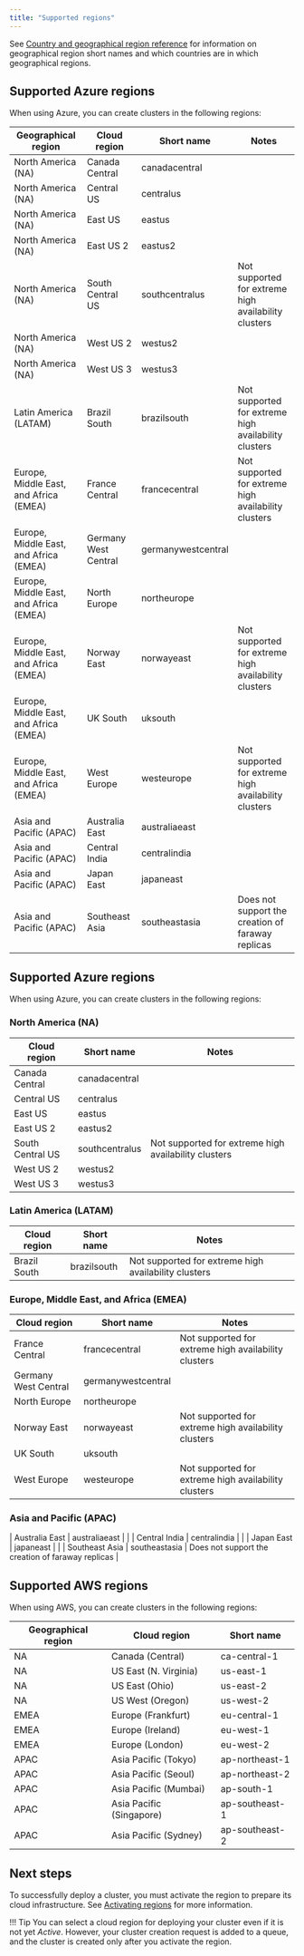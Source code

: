 ```yaml
---
title: "Supported regions"
---
```


See [Country and geographical region reference](country_reference) for information on geographical region short names and which countries are in which geographical regions.

## Supported Azure regions 

When using Azure, you can create clusters in the following regions:

| Geographical region |     Cloud region     |     Short name     |                        Notes                         |
| ------------------- | -------------------- | ------------------ | ---------------------------------------------------- |
| North America (NA)                  | Canada Central       | canadacentral      |                                                      |
| North America (NA)                   | Central US           | centralus          |                                                      |
| North America (NA)                    | East US              | eastus             |                                                      |
| North America (NA)                    | East US 2            | eastus2            |                                                      |
| North America (NA)                    | South Central US     | southcentralus     | Not supported for extreme high availability clusters |
| North America (NA)                    | West US 2            | westus2            |                                                      |
| North America (NA)                    | West US 3            | westus3            |                                                      |
| Latin America (LATAM)               | Brazil South         | brazilsouth        | Not supported for extreme high availability clusters |
| Europe, Middle East, and Africa (EMEA)                | France Central       | francecentral      | Not supported for extreme high availability clusters |
| Europe, Middle East, and Africa (EMEA)                 | Germany West Central | germanywestcentral |                                                      |
| Europe, Middle East, and Africa (EMEA)                 | North Europe         | northeurope        |                                                      |
| Europe, Middle East, and Africa (EMEA)                 | Norway East          | norwayeast         | Not supported for extreme high availability clusters |
| Europe, Middle East, and Africa (EMEA)                 | UK South             | uksouth            |                                                      |
| Europe, Middle East, and Africa (EMEA)                 | West Europe          | westeurope         | Not supported for extreme high availability clusters |
| Asia and Pacific (APAC)               | Australia East       | australiaeast      |                                                      |
| Asia and Pacific (APAC)                  | Central India        | centralindia       |                                                      |
| Asia and Pacific (APAC)                  | Japan East           | japaneast          |                                                      |
|Asia and Pacific (APAC)                 | Southeast Asia       | southeastasia      | Does not support the creation of faraway replicas    |

## Supported Azure regions 

When using Azure, you can create clusters in the following regions:

### North America (NA)

|     Cloud region     |     Short name     |                        Notes                         |
| -------------------- | ------------------ | ---------------------------------------------------- |
| Canada Central       | canadacentral      |                                                      |
|  Central US           | centralus          |                                                      |
|  East US              | eastus             |                                                      |
|  East US 2            | eastus2            |                                                      |
|  South Central US     | southcentralus     | Not supported for extreme high availability clusters |
|  West US 2            | westus2            |                                                      |
|  West US 3            | westus3            |                                                      |

### Latin America (LATAM)

|     Cloud region     |     Short name     |                        Notes                         |
| -------------------- | ------------------ | ---------------------------------------------------- |
| Brazil South         | brazilsouth        | Not supported for extreme high availability clusters |

### Europe, Middle East, and Africa (EMEA)

|     Cloud region     |     Short name     |                        Notes                         |
| -------------------- | ------------------ | ---------------------------------------------------- |
| France Central       | francecentral      | Not supported for extreme high availability clusters |
| Germany West Central | germanywestcentral |                                                      |
| North Europe         | northeurope        |                                                      |
| Norway East          | norwayeast         | Not supported for extreme high availability clusters |
| UK South             | uksouth            |                                                      |
| West Europe          | westeurope         | Not supported for extreme high availability clusters |

### Asia and Pacific (APAC) 
| Australia East       | australiaeast      |                                                      |
| Central India        | centralindia       |                                                      |
| Japan East           | japaneast          |                                                      |
| Southeast Asia       | southeastasia      | Does not support the creation of faraway replicas    |


## Supported AWS regions 

When using AWS, you can create clusters in the following regions:

| Geographical region |       Cloud region       |   Short name   |
| ------------------- | ------------------------ | -------------- |
| NA                  | Canada (Central)         | ca-central-1   |
| NA                  | US East (N. Virginia)    | us-east-1      |
| NA                  | US East (Ohio)           | us-east-2      |
| NA                  | US West (Oregon)         | us-west-2      |
| EMEA                | Europe (Frankfurt)       | eu-central-1   |
| EMEA                | Europe (Ireland)         | eu-west-1      |
| EMEA                | Europe (London)          | eu-west-2      |
| APAC                | Asia Pacific (Tokyo)     | ap-northeast-1 |
| APAC                | Asia Pacific (Seoul)     | ap-northeast-2 |
| APAC                | Asia Pacific (Mumbai)    | ap-south-1     |
| APAC                | Asia Pacific (Singapore) | ap-southeast-1 |
| APAC                | Asia Pacific (Sydney)    | ap-southeast-2 |




## Next steps

To successfully deploy a cluster, you must activate the region to prepare its cloud infrastructure. See [Activating regions](/biganimal/latest/getting_started/activating_regions) for more information.

!!! Tip
    You can select a cloud region for deploying your cluster even if it is not yet *Active*. However, your cluster creation request is added to a queue, and the cluster is created only after you activate the region. 
